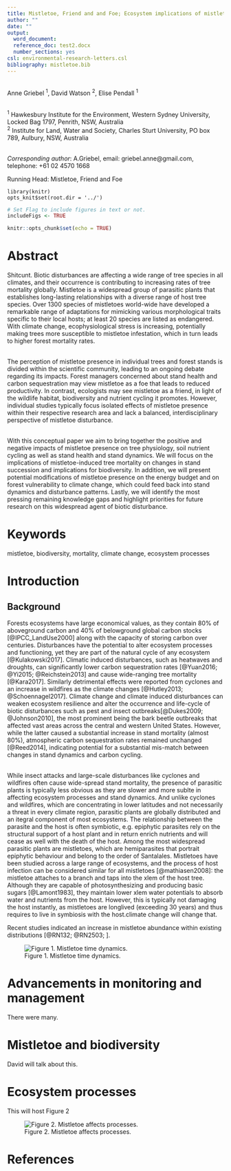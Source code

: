 ```yaml
---
title: Mistletoe, Friend and and Foe; Ecosystem implications of mistletoe infection 
author: ""
date: ""
output:
  word_document:
  reference_doc: test2.docx
  number_sections: yes
csl: environmental-research-letters.csl
bibliography: mistletoe.bib
---
```



\
Anne Griebel ^1^, David Watson ^2^, Elise Pendall ^1^

\
^1^ Hawkesbury Institute for the Environment, Western Sydney University, Locked Bag 1797, Penrith, NSW, Australia
\
^2^ Institute for Land, Water and Society, Charles Sturt University, PO box 789, Aulbury, NSW, Australia

\
*Corresponding author*: A.Griebel, email: griebel.anne@gmail.com, telephone: +61 02 4570 1668

Running Head: Mistletoe, Friend and Foe  

```sourcing
library(knitr)
opts_knit$set(root.dir = '../')
```

 
```r
# Set Flag to include figures in text or not.
includeFigs <- TRUE
```

```r
knitr::opts_chunk$set(echo = TRUE)
```

# Abstract
Shitcunt. Biotic disturbances are affecting a wide range of tree species in all climates, and their occurrence is contributing to increasing rates of tree mortality globally. Mistletoe is a widespread group of parasitic plants that establishes long-lasting relationships with a diverse range of host tree species. Over 1300 species of mistletoes world-wide have developed a remarkable range of adaptations for mimicking various morphological traits specific to their local hosts; at least 20 species are listed as endangered. With climate change, ecophysiological stress is increasing, potentially making trees more susceptible to mistletoe infestation, which in turn leads to higher forest mortality rates.

\
The perception of mistletoe presence in individual trees and forest stands is divided within the scientific community, leading to an ongoing debate regarding its impacts. Forest managers concerned about stand health and carbon sequestration may view mistletoe as a foe that leads to reduced productivity. In contrast, ecologists may see mistletoe as a friend, in light of the wildlife habitat, biodiversity and nutrient cycling it promotes.  However, individual studies typically focus isolated effects of mistletoe presence within their respective research area and lack a balanced, interdisciplinary perspective of mistletoe disturbance.

\
With this conceptual paper we aim to bring together the positive and negative impacts of mistletoe presence on tree physiology, soil nutrient cycling as well as stand health and stand dynamics. We will focus on the implications of mistletoe-induced tree mortality on changes in stand succession and implications for biodiversity. In addition, we will present potential modifications of mistletoe presence on the energy budget and on forest vulnerability to climate change, which could feed back into stand dynamics and disturbance patterns. Lastly, we will identify the most pressing remaining knowledge gaps and highlight priorities for future research on this widespread agent of biotic disturbance.

# Keywords {.unnumbered}
mistletoe, biodiversity, mortality, climate change, ecosystem processes

# Introduction

## Background
Forests ecosystems have large economical values, as they contain 80% of aboveground carbon and 40% of belowground global carbon stocks [@IPCC_LandUse2000] along with the capacity of storing carbon over centuries.
Disturbances have the potential to alter ecosystem processes and functioning, yet they are part of the natural cycle of any ecosystem [@Kulakowski2017]. Climatic induced disturbances, such as heatwaves and droughts, can significantly lower carbon sequestration rates [@Yuan2016; @Yi2015; @Reichstein2013] and cause wide-ranging tree mortality [@Kara2017]. Similarly detrimental effects  were reported from cyclones and an increase in wildfires as the climate changes [@Hutley2013; @Schoennagel2017]. Climate change and climate induced disturbances can weaken ecosystem resilience and alter the occurrence and life-cycle of biotic disturbances such as pest and insect outbreaks[@Dukes2009; @Johnson2010], the most prominent being the bark beetle outbreaks that affected vast areas across the central and western United States. However, while the latter caused a substantial increase in stand mortality (almost 80%), atmospheric carbon sequestration rates remained unchanged [@Reed2014], indicating potential for a substantial mis-match between changes in stand dynamics and carbon cycling.  

\
While insect attacks and large-scale disturbances like cyclones and wildfires often cause wide-spread stand mortality, the presence of parasitic plants is typically less obvious as they are slower and more sublte in affecting ecosystem processes and stand dynamics. And unlike cyclones and wildfires, which are concentrating in lower latitudes and not necessarily a threat in every climate region, parasitic plants are globally distributed and an itegral component of most ecosystems. The relationship between the parasite and the host is often symbiotic, e.g. epiphytic parasites rely on the structural support of a host plant and in return enrich nutrients and will cease as well with the death of the host. 
Among the most widespread parasitic plants are mistletoes, which are hemiparasites that portrait epiphytic behaviour and belong to the order of Santalales. Mistletoes have been studied across a large range of ecosystems, and the process of host infection can be considered similar for all mistletoes [@mathiasen2008]: the mistletoe attaches to a branch and taps into the xlem of the host tree. Although they are capable of photosynthesizing and producing basic sugars [@Lamont1983], they maintain lower xlem water potentials to absorb water and nutrients from the host. However, this is typically not damaging the host instantly, as mistletoes are longlived (exceeding 30 years) and thus requires to live in symbiosis with the host.climate change will change that.

Recent studies indicated an increase in mistletoe abundance within existing distributions [@RN132; @RN2503; ].

![Figure 1. Mistletoe time dynamics.](Figure1.png)


# Advancements in monitoring and management 
There were many.

#	Mistletoe and biodiversity
David will talk about this.

# Ecosystem processes
This will host Figure 2



![Figure 2. Mistletoe affects processes.](../output/Figure2d.png)

# References {.unnumbered}
